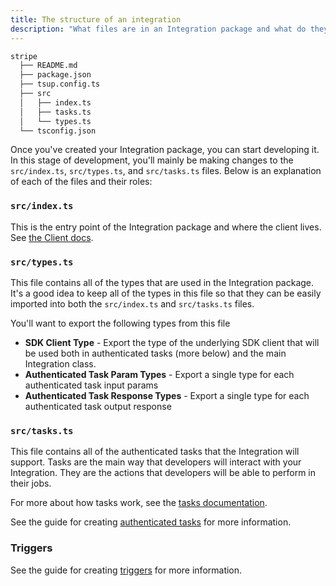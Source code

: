 ```yaml
---
title: The structure of an integration
description: "What files are in an Integration package and what do they do?"
---
```


```sh
stripe
  ├── README.md
  ├── package.json
  ├── tsup.config.ts
  ├── src
  │   ├── index.ts
  │   ├── tasks.ts
  │   └── types.ts
  └── tsconfig.json
```

Once you've created your Integration package, you can start developing it. In this stage of development, you'll mainly be making changes to the `src/index.ts`, `src/types.ts`, and `src/tasks.ts` files. Below is an explanation of each of the files and their roles:

### `src/index.ts`

This is the entry point of the Integration package and where the client lives. See [the Client docs](/integrations/create-client).

### `src/types.ts`

This file contains all of the types that are used in the Integration package. It's a good idea to keep all of the types in this file so that they can be easily imported into both the `src/index.ts` and `src/tasks.ts` files.

You'll want to export the following types from this file

- **SDK Client Type** - Export the type of the underlying SDK client that will be used both in authenticated tasks (more below) and the main Integration class.
- **Authenticated Task Param Types** - Export a single type for each authenticated task input params
- **Authenticated Task Response Types** - Export a single type for each authenticated task output response

### `src/tasks.ts`

This file contains all of the authenticated tasks that the Integration will support. Tasks are the main way that developers will interact with your Integration. They are the actions that developers will be able to perform in their jobs.

For more about how tasks work, see the [tasks documentation](/documentation/concepts/tasks).

See the guide for creating [authenticated tasks](/integrations/create-tasks) for more information.

### Triggers

See the guide for creating [triggers](/integrations/create-triggers) for more information.
